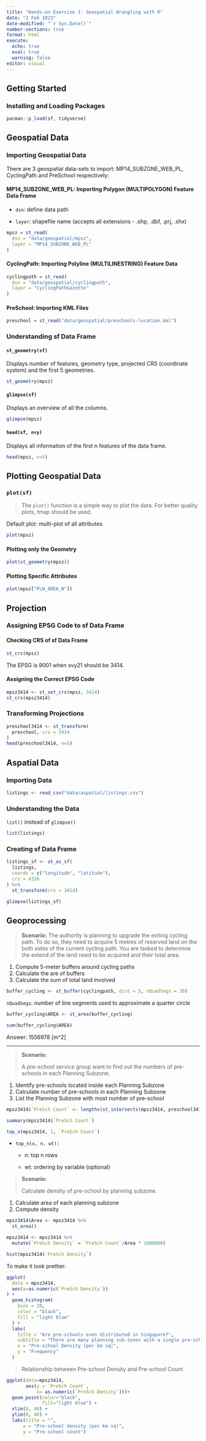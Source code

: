```yaml
---
title: "Hands-on Exercise 1: Geospatial Wrangling with R"
date: "2 Feb 2023"
date-modified: "`r Sys.Date()`"
number-sections: true
format: html
execute: 
  echo: true
  eval: true
  warning: false
editor: visual
---
```


## Getting Started

### Installing and Loading Packages

```r
pacman::p_load(sf, tidyverse)
```

## Geospatial Data

### Importing Geospatial Data

There are 3 geospatial data-sets to import: MP14_SUBZONE_WEB_PL, CyclingPath and PreSchool respectively:

#### MP14_SUBZONE_WEB_PL: Importing Polygon (MULTIPOLYGON) Feature Data Frame

-   `dsn`: define data path

-   `layer`: shapefile name (accepts all extensions - .shp, .dbf, .prj, .shx)

```r
mpsz = st_read(
  dsn = "data/geospatial/mpsz",
  layer = "MP14_SUBZONE_WEB_PL"
)
```

#### CyclingPath: Importing Polyline (MULTILINESTRING) Feature Data

```r
cyclingpath = st_read(
  dsn = "data/geospatial/cyclingpath",
  layer = "CyclingPathGazette"
)
```

#### PreSchool: Importing KML Files

```r
preschool = st_read("data/geospatial/preschools-location.kml")
```

### Understanding sf Data Frame

#### `st_geometry(sf)`

Displays number of features, geometry type, projected CRS (coordinate system) and the first 5 geometries.

```r
st_geometry(mpsz)
```

#### `glimpse(sf)`

Displays an overview of all the columns.

```r
glimpse(mpsz)
```

#### `head(sf, n=y)`

Displays all information of the first n features of the data frame.

```r
head(mpsz, n=5)
```

## Plotting Geospatial Data

### `plot(sf)`

> The `plot()` function is a simple way to plot the data. For better quality plots, tmap should be used.

Default plot: multi-plot of all attributes

```r
plot(mpsz)
```

#### Plotting only the Geometry

```r
plot(st_geometry(mpsz))
```

#### Plotting Specific Attributes

```r
plot(mpsz["PLN_AREA_N"])
```

## Projection

### Assigning EPSG Code to sf Data Frame

#### Checking CRS of sf Data Frame

```r
st_crs(mpsz)
```

The EPSG is 9001 when svy21 should be 3414.

#### Assigning the Correct EPSG Code

```r
mpsz3414 <- st_set_crs(mpsz, 3414)
st_crs(mpsz3414)
```

### Transforming Projections

```r
preschool3414 <- st_transform(
  preschool, crs = 3414
)
head(preschool3414, n=5)
```

## Aspatial Data

### Importing Data

```r
listings <- read_csv("data/aspatial/listings.csv")
```

### Understanding the Data

`list()` instead of `glimpse()`

```r
list(listings)
```

### Creating sf Data Frame

```r
listings_sf <- st_as_sf(
  listings,
  coords = c("longitude", "latitude"),
  crs = 4326
) %>%
  st_transform(crs = 3414)
```

```r
glimpse(listings_sf)
```

## Geoprocessing

> **Scenario:** The authority is planning to upgrade the exiting cycling path. To do so, they need to acquire 5 metres of reserved land on the both sides of the current cycling path. You are tasked to determine the extend of the land need to be acquired and their total area.

1.  Compute 5-meter buffers around cycling paths
2.  Calculate the are of buffers
3.  Calculate the sum of total land involved

```r
buffer_cycling <- st_buffer(cyclingpath, dist = 5, nQuadSegs = 30)
```

`nQuadSegs`: number of line segments used to approximate a quarter circle

```r
buffer_cycling$AREA <- st_area(buffer_cycling)
```

```r
sum(buffer_cycling$AREA)
```

Answer: 1556978 \[m\^2\]

------------------------------------------------------------------------

> **Scenario:**
>
> A pre-school service group want to find out the numbers of pre-schools in each Planning Subzone.

1.  Identify pre-schools located inside each Planning Subzone
2.  Calculate number of pre-schools in each Planning Subzone
3.  List the Planning Subzone with most number of pre-school

```r
mpsz3414$`PreSch Count` <- lengths(st_intersects(mpsz3414, preschool3414))
```

```r
summary(mpsz3414$`PreSch Count`)
```

```r
top_n(mpsz3414, 1, `PreSch Count`)
```

-   `top_n(x, n, wt):`

    -   n: top n rows

    -   wt: ordering by variable (optional)

> **Scenario:**
>
> Calculate density of pre-school by planning subzone.

1.  Calculate area of each planning subzone
2.  Compute density

```r
mpsz3414$Area <- mpsz3414 %>%
  st_area()
```

```r
mpsz3414 <- mpsz3414 %>%
  mutate(`PreSch Density` = `PreSch Count`/Area * 1000000)
```

```r
hist(mpsz3414$`PreSch Density`)
```

To make it look prettier:

```r
ggplot(
  data = mpsz3414,
  aes(x=as.numeric(`PreSch Density`))
) +
  geom_histogram(
    bins = 20,
    color = "black",
    fill = "light blue"
  ) +
  labs(
    title = "Are pre-schools even distributed in Singapore?",
    subtitle = "There are many planning sub-zones with a single pre-school, on the other hand, \nthere are two planning sub-zones with at least 20 pre-schools",
    x = "Pre-school Density (per km sq)",
    y = "Frequency"
  )
```

> Relationship between Pre-school Density and Pre-school Count

```r
ggplot(data=mpsz3414, 
       aes(y = `PreSch Count`, 
           x= as.numeric(`PreSch Density`)))+
  geom_point(color="black", 
             fill="light blue") +
  xlim(0, 40) +
  ylim(0, 40) +
  labs(title = "",
      x = "Pre-school density (per km sq)",
      y = "Pre-school count")
```
